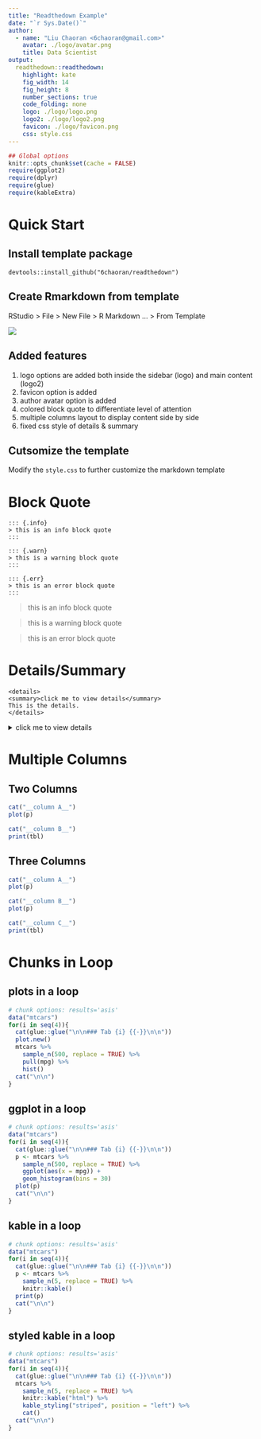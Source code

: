 ```yaml
---
title: "Readthedown Example"
date: "`r Sys.Date()`"
author: 
  - name: "Liu Chaoran <6chaoran@gmail.com>"
    avatar: ./logo/avatar.png
    title: Data Scientist
output:
  readthedown::readthedown:
    highlight: kate
    fig_width: 14
    fig_height: 8
    number_sections: true
    code_folding: none
    logo: ./logo/logo.png
    logo2: ./logo/logo2.png
    favicon: ./logo/favicon.png
    css: style.css
---
```


```r
## Global options
knitr::opts_chunk$set(cache = FALSE)
require(ggplot2)
require(dplyr)
require(glue)
require(kableExtra)
```

# Quick Start

## Install template package
```
devtools::install_github("6chaoran/readthedown")
```

## Create Rmarkdown from template
RStudio > File > New File > R Markdown ... > From Template

![](./imgs/from-template.png)

## Added features

1. logo options are added both inside the sidebar (logo) and main content (logo2)
2. favicon option is added
3. author avatar option is added
4. colored block quote to differentiate level of attention
5. multiple columns layout to display content side by side
6. fixed css style of details & summary

## Cutsomize the template

Modify the `style.css` to further customize the markdown template


# Block Quote

```
::: {.info}
> this is an info block quote
:::

::: {.warn}
> this is a warning block quote
:::

::: {.err}
> this is an error block quote
:::
```

::: {.info}
> this is an info block quote
:::

::: {.warn}
> this is a warning block quote
:::

::: {.err}
> this is an error block quote
:::

# Details/Summary

```
<details>
<summary>click me to view details</summary>
This is the details.
</details>
```

<details>
<summary>click me to view details</summary>
This is the details.
```r
data("mtcars")
p <- hist(mtcars$mpg)
tbl <- mtcars %>%
  head() %>%
  kable()
plot(p)
```

</details>

# Multiple Columns

## Two Columns
:::: {.cols}
::: {.cols-2}
```r
cat("__column A__")
plot(p)
```
:::
::: {.cols-2}
```r
cat("__column B__")
print(tbl)
```
:::
::::

## Three Columns

:::: {.cols}
::: {.cols-3}
```r
cat("__column A__")
plot(p)
```
:::
::: {.cols-3}
```r
cat("__column B__")
plot(p)
```
:::
::: {.cols-3}
```r
cat("__column C__")
print(tbl)
```
:::
::::


# Chunks in Loop 

## plots in a loop {.tabset .tabset-pills}

```r
# chunk options: results='asis'
data("mtcars")
for(i in seq(4)){
  cat(glue::glue("\n\n### Tab {i} {{-}}\n\n"))
  plot.new()
  mtcars %>%
    sample_n(500, replace = TRUE) %>%
    pull(mpg) %>%
    hist()
  cat("\n\n")
}
```

## ggplot in a loop {.tabset .tabset-pills}

```r
# chunk options: results='asis'
data("mtcars")
for(i in seq(4)){
  cat(glue::glue("\n\n### Tab {i} {{-}}\n\n"))
  p <- mtcars %>%
    sample_n(500, replace = TRUE) %>%
    ggplot(aes(x = mpg)) +
    geom_histogram(bins = 30) 
  plot(p)
  cat("\n\n")
}
```

## kable in a loop {.tabset .tabset-pills}
```r
# chunk options: results='asis'
data("mtcars")
for(i in seq(4)){
  cat(glue::glue("\n\n### Tab {i} {{-}}\n\n"))
  p <- mtcars %>%
    sample_n(5, replace = TRUE) %>%
    knitr::kable()
  print(p)
  cat("\n\n")
}
```

## styled kable in a loop {.tabset .tabset-pills}
```r
# chunk options: results='asis'
data("mtcars")
for(i in seq(4)){
  cat(glue::glue("\n\n### Tab {i} {{-}}\n\n"))
  mtcars %>%
    sample_n(5, replace = TRUE) %>%
    knitr::kable("html") %>%
    kable_styling("striped", position = "left") %>%
    cat()
  cat("\n\n")
}
```